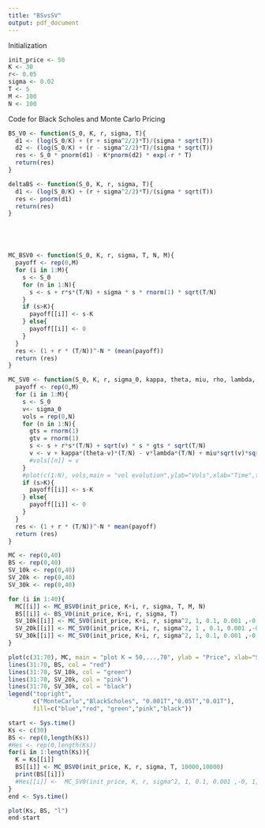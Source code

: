 ```yaml
---
title: "BSvsSV"
output: pdf_document
---
```


Initialization
```r
init_price <- 50
K <- 30
r<- 0.05
sigma <- 0.02
T <- 5
M <- 100
N <- 100
```

Code for Black Scholes and Monte Carlo Pricing
```r
BS_V0 <- function(S_0, K, r, sigma, T){
  d1 <- (log(S_0/K) + (r + sigma^2/2)*T)/(sigma * sqrt(T)) 
  d2 <- (log(S_0/K) + (r - sigma^2/2)*T)/(sigma * sqrt(T)) 
  res <- S_0 * pnorm(d1) - K*pnorm(d2) * exp(-r * T)
  return(res)
}

deltaBS <- function(S_0, K, r, sigma, T){
  d1 <- (log(S_0/K) + (r + sigma^2/2)*T)/(sigma * sqrt(T)) 
  res <- pnorm(d1) 
  return(res)
}





MC_BSV0 <- function(S_0, K, r, sigma, T, N, M){
  payoff <- rep(0,M)
  for (i in 1:M){
    s <- S_0
    for (n in 1:N){
      s <- s + r*s*(T/N) + sigma * s * rnorm(1) * sqrt(T/N)
    }
    if (s>K){
      payoff[[i]] <- s-K
    } else{
      payoff[[i]] <- 0
    }
  }
  res <- (1 + r * (T/N))^-N * (mean(payoff))
  return (res)
}

MC_SV0 <- function(S_0, K, r, sigma_0, kappa, theta, miu, rho, lambda, T, N, M){
  payoff <- rep(0,M)
  for (i in 1:M){
    s <- S_0
    v<- sigma_0
    vols = rep(0,N)
    for (n in 1:N){
      gts = rnorm(1)
      gtv = rnorm(1)
      s <- s + r*s*(T/N) + sqrt(v) * s * gts * sqrt(T/N)
      v <- v + kappa*(theta-v)*(T/N) - v*lambda*(T/N) + miu*sqrt(v)*sqrt(T/N)*(rho*(gts) + sqrt(1-rho^2)*gtv)
      #vols[[n]] = v
    }
    #plot(c(1:N), vols,main = "vol evolution",ylab="Vols",xlab="Time",type="l")
    if (s>K){
      payoff[[i]] <- s-K
    } else{
      payoff[[i]] <- 0
    }
  }
  res <- (1 + r * (T/N))^-N * mean(payoff)
  return (res)
}

```

```r
MC <- rep(0,40)
BS <- rep(0,40)
SV_10k <- rep(0,40)
SV_20k <- rep(0,40)
SV_30k <- rep(0,40)

for (i in 1:40){
  MC[[i]] <- MC_BSV0(init_price, K+i, r, sigma, T, M, N)
  BS[[i]] <- BS_V0(init_price, K+i, r, sigma, T)
  SV_10k[[i]] <- MC_SV0(init_price, K+i, r, sigma^2, 1, 0.1, 0.001 ,-0, 1, T, M, N)
  SV_20k[[i]] <- MC_SV0(init_price, K+i, r, sigma^2, 1 , 0.1, 0.001 ,-0, 10, T, M, N)
  SV_30k[[i]] <- MC_SV0(init_price, K+i, r, sigma^2, 1, 0.1, 0.001 ,-0, 20, T, M, N)
}

plot(c(31:70), MC, main = "plot K = 50,...,70", ylab = "Price", xlab="Strike", type = "l", col = "blue", ylim=c(0,40))
lines(31:70, BS, col = "red")
lines(31:70, SV_10k, col = "green")
lines(31:70, SV_20k, col = "pink")
lines(31:70, SV_30k, col = "black")
legend("topright",
       c("MonteCarlo","BlackScholes", "0.001T","0.05T","0.01T"),
       fill=c("blue","red", "green","pink","black"))
```


```r
start <- Sys.time()
Ks <- c(30)
BS <- rep(0,length(Ks))
#Hes <- rep(0,length(Ks))
for(i in 1:length(Ks)){
  K = Ks[[i]]
  BS[[i]] <- MC_BSV0(init_price, K, r, sigma, T, 10000,10000)
  print(BS[[i]])
  #Hes[[i]] <-  MC_SV0(init_price, K, r, sigma^2, 1, 0.1, 0.001 ,-0, 1, T, 1000, 1000)
}
end <- Sys.time()

plot(Ks, BS, "l")
end-start


```



